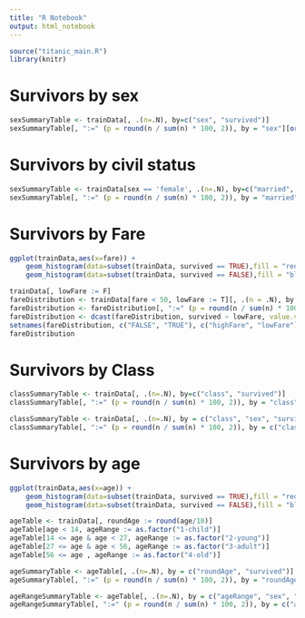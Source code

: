 ```yaml
---
title: "R Notebook"
output: html_notebook
---
```


```r
source("titanic_main.R")
library(knitr)
```

# Survivors by sex

```r
sexSummaryTable <- trainData[, .(n=.N), by=c("sex", "survived")]
sexSummaryTable[, ":=" (p = round(n / sum(n) * 100, 2)), by = "sex"][order(sex, survived)]
```

# Survivors by civil status

```r
sexSummaryTable <- trainData[sex == 'female', .(n=.N), by=c("married", "survived")]
sexSummaryTable[, ":=" (p = round(n / sum(n) * 100, 2)), by = "married"][order(married, survived)]
```


# Survivors by Fare 
```r
ggplot(trainData,aes(x=fare)) + 
    geom_histogram(data=subset(trainData, survived == TRUE),fill = "red", alpha = 0.2) +
    geom_histogram(data=subset(trainData, survived == FALSE),fill = "blue", alpha = 0.2)
```

```r
trainData[, lowFare := F]
fareDistribution <- trainData[fare < 50, lowFare := T][, .(n = .N), by = c("survived", "lowFare")]
fareDistribution <- fareDistribution[, ":=" (p = round(n / sum(n) * 100, 2)), by = "lowFare"][order(lowFare, survived)]
fareDistribution <- dcast(fareDistribution, survived ~ lowFare, value.var = "p")
setnames(fareDistribution, c("FALSE", "TRUE"), c("highFare", "lowFare"))
fareDistribution
```

# Survivors by Class
```r
classSummaryTable <- trainData[, .(n=.N), by=c("class", "survived")]
classSummaryTable[, ":=" (p = round(n / sum(n) * 100, 2)), by = "class"][order(class, survived)]
```

```r
classSummaryTable <- trainData[, .(n=.N), by = c("class", "sex", "survived")]
classSummaryTable[, ":=" (p = round(n / sum(n) * 100, 2)), by = c("class", "sex")][order(class, survived)]
```

# Survivors by age

```r
ggplot(trainData,aes(x=age)) + 
    geom_histogram(data=subset(trainData, survived == TRUE),fill = "red", alpha = 0.2) +
    geom_histogram(data=subset(trainData, survived == FALSE),fill = "blue", alpha = 0.2)
```


```r
ageTable <- trainData[, roundAge := round(age/10)]
ageTable[age < 14, ageRange := as.factor("1-child")]
ageTable[14 <= age & age < 27, ageRange := as.factor("2-young")]
ageTable[27 <= age & age < 56, ageRange := as.factor("3-adult")]
ageTable[56 <= age , ageRange := as.factor("4-old")]
```

```r
ageSummaryTable <- ageTable[, .(n=.N), by = c("roundAge", "survived")]
ageSummaryTable[, ":=" (p = round(n / sum(n) * 100, 2)), by = "roundAge"][order(roundAge, survived)]
```

```r
ageRangeSummaryTable <- ageTable[, .(n=.N), by = c("ageRange", "sex", "survived")]
ageRangeSummaryTable[, ":=" (p = round(n / sum(n) * 100, 2)), by = c("ageRange", "sex")][order(ageRange, sex, survived)]
```





